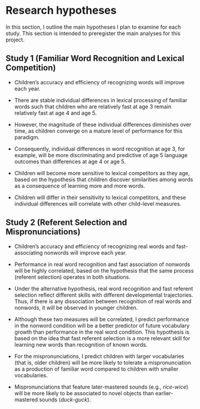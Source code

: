 Research hypotheses
========================================================================

In this section, I outline the main hypotheses I plan to examine for each
study. This section is intended to preregister the main analyses
for this project.

Study 1 (Familiar Word Recognition and Lexical Competition) {-}
------------------------------------------------------------------------

  - Children’s accuracy and efficiency of recognizing words will improve
    each year.

  - There are stable individual differences in lexical processing of
    familiar words such that children who are relatively fast at age 3
    remain relatively fast at age 4 and age 5.

  - However, the magnitude of these individual differences diminishes
    over time, as children converge on a mature level of performance for
    this paradigm.

  - Consequently, individual differences in word recognition at
    age 3, for example, will be more discriminating and predictive of
    age 5 language outcomes than differences at age 4 or age 5.

  - Children will become more sensitive to lexical competitors as they
    age, based on the hypothesis that children discover similarities
    among words as a consequence of learning more and more words.

  - Children will differ in their sensitivity to lexical competitors,
    and these individual differences will correlate with other
    child-level measures.



Study 2 (Referent Selection and Mispronunciations) {-}
------------------------------------------------------------------------

  - Children’s accuracy and efficiency of recognizing real words and
    fast-associating nonwords will improve each year.

  - Performance in real word recognition and fast association of
    nonwords will be highly correlated, based on the hypothesis that the
    same process (referent selection) operates in both situations.

  - Under the alternative hypothesis, real word recognition and fast
    referent selection reflect different skills with different
    developmental trajectories. Thus, if there is any dissociation
    between recognition of real words and nonwords, it will be observed
    in younger children.

  - Although these two measures will be correlated, I predict
    performance in the nonword condition will be a better predictor of
    future vocabulary growth than performance in the real word
    condition. This hypothesis is based on the idea that fast referent
    selection is a more relevant skill for learning new words than
    recognition of known words.

  - For the mispronunciations, I predict children with larger
    vocabularies (that is, older children) will be more likely to
    tolerate a mispronunciation as a production of familiar word
    compared to children with smaller vocabularies.

  - Mispronunciations that feature later-mastered sounds
    (e.g., *rice-wice*) will be more likely to be associated to novel
    objects than earlier-mastered sounds (*duck-guck*).
